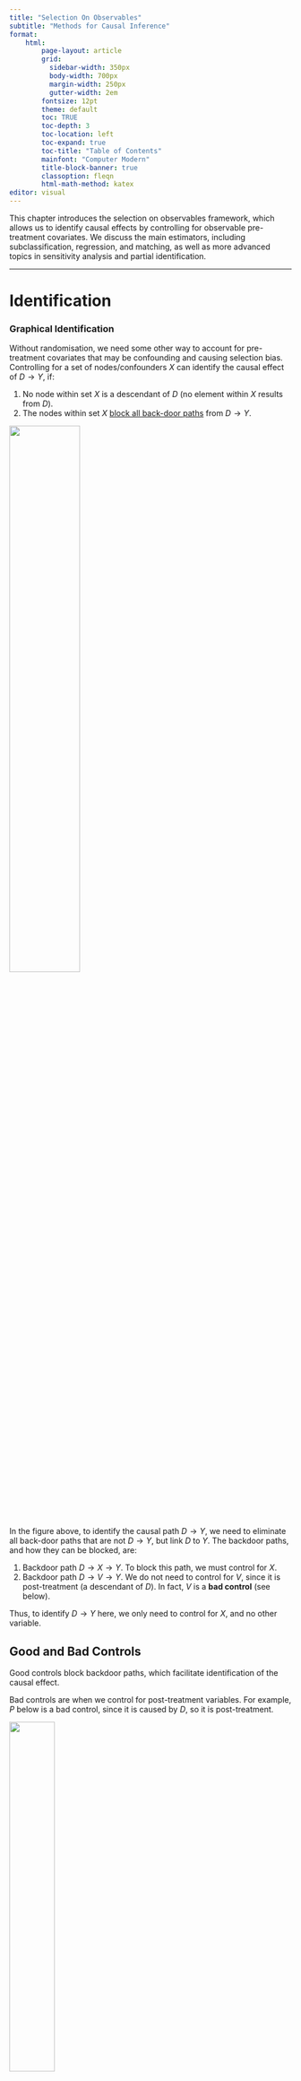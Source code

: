 ```yaml
---
title: "Selection On Observables"
subtitle: "Methods for Causal Inference"
format:
    html:
        page-layout: article
        grid:
          sidebar-width: 350px
          body-width: 700px
          margin-width: 250px
          gutter-width: 2em
        fontsize: 12pt
        theme: default
        toc: TRUE
        toc-depth: 3
        toc-location: left
        toc-expand: true
        toc-title: "Table of Contents"
        mainfont: "Computer Modern"
        title-block-banner: true
        classoption: fleqn
        html-math-method: katex
editor: visual
---
```


This chapter introduces the selection on observables framework, which allows us to identify causal effects by controlling for observable pre-treatment covariates. We discuss the main estimators, including subclassification, regression, and matching, as well as more advanced topics in sensitivity analysis and partial identification.

------------------------------------------------------------------------

# **Identification**

### Graphical Identification

Without randomisation, we need some other way to account for pre-treatment covariates that may be confounding and causing selection bias. Controlling for a set of nodes/confounders $X$ can identify the causal effect of $D \rightarrow Y$, if:

1.  No node within set $X$ is a descendant of $D$ (no element within $X$ results from $D$).
2.  The nodes within set $X$ [block all back-door paths](https://politicalscience.github.io/causal/2.html#blocked-paths) from $D \rightarrow Y$.

![](images/clipboard-378311705.png){fig-align="center" width="50%"}

In the figure above, to identify the causal path $D \rightarrow Y$, we need to eliminate all back-door paths that are not $D \rightarrow Y$, but link $D$ to $Y$. The backdoor paths, and how they can be blocked, are:

1.  Backdoor path $D \rightarrow X \rightarrow Y$. To block this path, we must control for $X$.
2.  Backdoor path $D \rightarrow V \rightarrow Y$. We do not need to control for $V$, since it is post-treatment (a descendant of $D$). In fact, $V$ is a **bad control** (see below).

Thus, to identify $D \rightarrow Y$ here, we only need to control for $X$, and no other variable.

::: {.callout-note collapse="true" appearance="simple"}
## Good and Bad Controls

Good controls block backdoor paths, which facilitate identification of the causal effect.

Bad controls are when we control for post-treatment variables. For example, $P$ below is a bad control, since it is caused by $D$, so it is post-treatment.

![](images/clipboard-1369053188.png){fig-align="center" width="40%"}

You also never want to control variables that only predict $D$. These are bad because controlling for these removes variation in $D$ that could be useful.

Neutral controls are ones that don't identify the causal effect, but improve efficiency. For example, $Q$ below affects $Y$, but there is no backdoor path. Controlling $Q$ will not help identification, but can control noise in $Y$ which may increase efficiency.

![](images/clipboard-1555756596.png){fig-align="center" width="40%"}
:::

<br />

### Identification Assumptions

Once we have determined the set of confounders $X$ that we need to control for to isolate the causal effect of interest, the assumptions needed for identification of causal effects are:

1.  **Conditional Ignorability** (also known as exogeneity or independence): Among units with identical confounder values $X_i$, treatment $D_i$ is as-if randomly assigned. Or in other words, potential outcomes are independent from treatment within each specific confounder value $X_i = x$.

$$
(Y_{0i}, Y_{1i}) \perp D_i  \ | \ X_i = x, \quad \forall \ x \in \mathcal X
$$

This implies that for any given value of all confounders $X_i = x$, we know that potential outcomes $Y_{di}$ are equivalent between treatment and control:

$$
\begin{split}
E(Y_{1i}|X_i = x) = E(Y_{1i}|D_i = 1, X_i = x) = E(Y_{1i}|D_i = 0, X_i = x) \\
E(Y_{0i}|X_i = x) = E(Y_{0i}|D_i = 1, X_i = x) = E(Y_{0i}|D_i = 0, X_i = x)
\end{split}
$$

2.  **Common Support**: for any unit $i$ with value of $X_i$, there is a non-zero probability that they could be assigned to both control $D_i = 0$ or treatment $D_i = 1$.

$$
0 < Pr(D_i = 1 \ | X_i = x) < 1 \quad \forall \ x \in \mathcal X
$$

::: {.callout-note collapse="true" appearance="simple"}
## Example of Identification Assumptions

Imagine we have a theory that being abducted $D$ causes turning out to vote.

Blattman (2009) finds that age is the primary way violent groups chose to abduct individuals: abduction parties released young children and older adults, but kept all adolescent and young males.

That means our theory is that age $X$ affects selection into treatment $D$. Young children and older adults are less likely to get abducted $D$, while adolescent and young males are more likely $D$.
:::

<br />

### Proof of Identification

With our assumptions above, we can identify the ATE. We start with the [conditional average treatment effect](https://politicalscience.github.io/causal/2.html#conditional-average-treatment-effect-cate), conditional on some value of confounders $X_i = x$:

$$
\begin{split}
\tau_{CATE}(x) & = E(Y_{1i} - Y_{0i} \ | \ X_i = x) \\
& = E(Y_{1i}|X_i = x) - E(Y_{0i}|X_i = x) \\
& = \underbrace{E(Y_{1i}|D_i = 1, X_i = x)}_{\because \text{ conditional ignorability} \\ } - \underbrace{E(Y_{0i}|D_i = 0X_i = x)}_{\because \text{ conditional ignorability}} \\
& = \underbrace{E(Y_i|D_i = 1, X_i = x)}_{\because \text{ observable outcome}} - \underbrace{E(Y_i|D_i = 0, X_i = x)}_{\because \text{ observable outcome}}
\end{split}
$$

Now, let us discuss the ATE, and plug in the CATE to identify it:

$$
\begin{split}
\tau_{ATE} & = E(Y_{1i} - Y_{0i}) \\
& = \underbrace{\int \overbrace{E(Y_{1i} - Y_{0i} \ | \ X_i = x)}^{\text{CATE at }X_i = x} d \ \overbrace{Pr(X_i = x)}^{\text{prob of }X_i = x}}_{\text{weighted average, with weight being } Pr(X_i = x)} \\
& = \int(\underbrace{E(Y_i|D_i = 1, X_i) - E(Y_i|D_i = 0, X_i)}_{\because \text{ CATE proof above}})d \ Pr(X_i = x)
\end{split}
$$

This means the ATE is identified as the weighted average of all the conditional average treatment effects. The conditional average treatment effect is the difference-in-means of the observed $Y_i$ at every possible value of $X_i = x$.

::: {.callout-note collapse="true" appearance="simple"}
## Identification of the ATT

We can weaken our initial assumptions, and still calculate the ATT.

1.  Weakened conditional ignorability: Only $Y_{0i}$ needs to be independent of $D_i$ for units with the same covariates $X_i$. Or in other words, $(Y_{0i}) \perp D_i | X_i = x$. This implies:

$$
E(Y_{0i}|X_i = x) = E(Y_{0i}|D_i = 0, X_i = x) = E(Y_{0i}|D_i = 1, X_i = x)
$$

2.  Weakened common support: $Pr(D_i = 1 |X_i = x) < 1$.

Let us start with the conditional ATT:

$$
\begin{split}
\tau_{CATT}(x) & = E(Y_{1i}-Y_{0i}|D_i = 1, X_i = x) \\
& = E(Y_{1i}|D_i = 1, X_i = x) - E(Y_{0i}|D_i = 1, X_i = x) \\
& = E(Y_{1i}|D_i = 1, X_i = x) - \underbrace{E(Y_{0i}|D_i = 0, X_i = x)}_{\because \text{ weakened cond. ignorability}} \\
& = \underbrace{E(Y_i|D_i=1, X_i = x)}_{\because \text{ observable outcome}} - \underbrace{E(Y_1|D_i = 0, X_i x)}_{\because \text{ observable outcome}}
\end{split}
$$

Now, look at the ATT, and plug in CATT to identify it.

$$
\begin{split}
\tau_{ATT} & = E(Y_{1i} - Y_{0i}|D_i = 1) \\
& = \underbrace{\int \overbrace{E(Y_{1i} - Y_{0i}|D_i = 1, X_i = x)}^{\text{CATT at }X_i = x}d \ \overbrace{Pr(X_i = x|D_i = 1)}^{Pr(X_i = x) \text{ within treatment}}}_{\text{weighted average, with weight being } Pr(X_i = x)} \\
& = \int (E(Y_i|D_i = 1, X_i = x) - E(Y_i|D_i = 0, X_i = x))d \ Pr(X_i = x|D_i = 1)
\end{split}
$$

Even when all assumptions are met for identification of the ATE, the $\tau_{ATE}$ can be different than the $\tau_{ATT}$. This is because the weights $Pr(X_i = x|D_i = 1)$ for the ATT are different than the ATE $Pr(X_i = x)$.
:::

::: {.callout-note collapse="true" appearance="simple"}
## Discrete X Identification

Above, we assumed that the pre-treatment covariate $X$ is continuous. This is why we need an integral.

However, we can simplify this if $X$ is discrete:

$$
\begin{split}
& \tau_{ATE} = \sum\limits_{x \in \mathcal X} ( E(Y_i|D_i = 1, X_i = x) - E(Y_i|D_i = 0, X_i = x)) Pr(X_i = x) \\
& \tau_{ATT} = \sum\limits_{x \in \mathcal X} ( E(Y_i|D_i = 1, X_i = x) - E(Y_i|D_i = 0, X_i = x)) Pr(X_i = x | D_i = 1)
\end{split}
$$
:::

<br />

<br />

------------------------------------------------------------------------

# **Estimators**

### Subclassification Estimator

When pre-treatment covariate $X$ is discrete, we know the identification result of the ATE is:

$$
\tau_{ATE} = \sum\limits_{x \in \mathcal X} \underbrace{( E(Y_i|D_i = 1, X_i = x) - E(Y_i|D_i = 0, X_i = x))}_{\text{CATE at }X_i = x} \underbrace{Pr(X_i = x)}_{\text{weight}}
$$

We can calculate this within our give sample to get the **subclassificaiton** estimator:

$$
\hat\tau_{ATE} = \sum\limits_{j=1}^M \underbrace{(\bar Y_{1j} - \bar Y_{0j})}_{\text{CATE at} X_i = x} \underbrace{\frac{n_j}{n}}_{\text{weight}}
$$

-   Where $M$ is the number of strata (levels/categories of $X$), and $j$ is one specific level/category of $X$.
-   Where $n_j$ is the number of units in a level/category $j$ of $X$.
-   Where $\bar Y_{dj}$ is the mean outcome for units with $D_i = d$ in level/category $j$ of $X$.

For subclassificaion to be possible, within each level $j$ of covariate $X$, there must be at least one unit in control $D=0$ and treatment $D=1$.

::: {.callout-note collapse="true" appearance="simple"}
## Intuitive Procedure of Subclassification

More intuitively, the procedure is as follows:

1.  Choose one specific value for all covaraites $X$. Find the average treatment effect within this specific value of $X$.
2.  Multiply that average treatment effect by the number of observations that meet this specific value of $X$ divided by the total number of units.
3.  Do this for every possible values of all covaraites $X$, then sum up all the weighted average treatment effects to get the overall ATE.
:::

::: {.callout-note collapse="true" appearance="simple"}
## Subclassification with Multiple Confounders

Let us say we have 2 confounders, $X_1$ and $X_2$. Both confounders are categorical with 3 categories.

We would need to create $M=9$ levels of strata, for every possible combination of values of $X_1$ and $X_2$. Then, we would estimate the within-strata average treatment effect, and weight them.

This illustrates how with large amounts of confounders, you will need a huge number of stratum. This makes subclassification infeasible in many cases.
:::

::: {.callout-note collapse="true" appearance="simple"}
## Subclassification for the ATT

When pre-treatment covariate $X$ is discrete, the identification result of the ATT is:

$$
\tau_{ATT} = \sum\limits_{x \in \mathcal X} ( E(Y_i|D_i = 1, X_i = x) - E(Y_i|D_i = 0, X_i = x)) Pr(X_i = x | D_i = 1)
$$

We can calculate this within our give sample to get the subclassificaiton estimator:

$$
\hat\tau_{ATT} = \sum\limits_{j=1}^M(\bar Y_{1j} - \bar Y_{0j}) \frac{n_{1j}}{n_1}
$$

-   Where $M$ is the number of strata (levels/categories of $X$).
-   Where $n_j$ is the number of units in a level/category $j$ of $X$.
-   Where $n_{1j}$ is the number of treated cells $D = 1$ in a level/category $j$ of $X$.
-   Where $\bar Y_{dj}$ is the mean outcome for units with $D_i = d$ in level/category $j$ of $X$.
:::

<br />

### Matching Estimator

We have a [missing data problem](https://politicalscience.github.io/causal/2.html#observed-outcomes-and-missing-data) in causal inference: we do not know all the potential outcomes. Matching "estimates" missing potential outcomes of a unit.

For each observation in the treated group, matching finds an observation in the untreated group that have the most similar values of a set of pre-treatment covariates $X$. Thus, we have pairs of treatment-control observations that act as counterfactuals. We can estimate the ATT as the average difference in observed outcomes within the pairs:

$$
\hat\tau_{ATT} = \frac{1}{n_1} \sum\limits_{i:D_i = 1}(Y_i - \widetilde{Y_i})
$$

-   Where $n_1$ is the number of units in the treatment group.
-   Where $Y_i$ is the unit's observed $Y$ in the treatment group.
-   Where $\tilde Y_i$ is unit $i$'s closest neighbour in the untreated group.

::: {.callout-note collapse="true" appearance="simple"}
## Choices during Matching

We have to make several choices when conducting matching.

1.  **What covariates** to match on. We generally want to select a set of pre-treatment covariates $X$ such that these covariates ensure the conditional ignorability assumption is met.
2.  Match **with or without replacement**. Matching with replacement means that once you have used one control unit to match to a treatment unit, you can still use that same control unit to match to another treatment unit. This has advantages since you can ensure better and closer matches. However, matching without replacement is also possible.
3.  **How many to match**. You can decide to match multiple control units to one treatment unit, and use the average of the treatment units to approximate a true control unit. This may result in more accurate matches for treatment units that may not have a good single control unit to match to.

We can also choose to use more advanced matching methods, such as Mahalanobis Distance matching or Propensity Score matching, which are shown below. These are good for matching on more $X$.
:::

::: {.callout-note collapse="true" appearance="simple"}
## Matching on Multiple Neighbours

Sometimes, a treatment unit may not have one close control unit to match to. Instead, we could use a combination of control units to match to the treatment unit, and use the average $Y$ of those combination of control units to approximate a more accurate match.

Suppose we use $M_i$ number of close control units to match to a treatment unit $i$. Then, the matching estimator would be defined as follows:

$$
\hat\tau_{ATT} = \frac{1}{n_1} \sum\limits_{i:D_i = 1}(Y_i - \left(\frac{1}{M_i} \sum\limits_{m=1}^{M_i} \widetilde{Y_{i_m}}\right))
$$

Where $\widetilde{Y_{i_m}}$ is the obsered outcome for the $m$th match of unit $i$.
:::

::: {.callout-note collapse="true" appearance="simple"}
## Weaknesses of Matching

Matching does not always create "perfect" matches. This means that the pairs matched together may not be identical to each other in terms of covariates $X$ or potential outcomes.

The inability to find exact matches can cause bias, especially for the more covariates we match on (see below).
:::

Note: Matching is not a design - it is an estimator. You need a research design, such as selection on observables.

<br />

### Matching with Multiple Covariates

Consider that we $k>1$ number of confounders $X$. Now, we have to match observations in $k$ variables, which implies we are in a multidimensional $\mathbb R^k$ space.

The most commonly used distance metric is **Mahalanobis** Distance - which measures the distance in $X_i$ between units $i$ and $j$:

$$
D_M (\mathbf X_i, \mathbf X_j) = \sqrt{(\mathbf X_i - \mathbf X_j)^T \boldsymbol\Sigma_X^{-1} (\mathbf X_i - \mathbf X_j)}
$$

-   Where $\boldsymbol \Sigma_X$ is the sample variance-covariance matrix of $\mathbf X_i$.

::: {.callout-note collapse="true" appearance="simple"}
## Euclidean Distance

Euclidean distance is another common distance metric:

$$
D_E ( \mathbf X_i, \mathbf X_j) = \sqrt{(x_{1i} - x_{1j})^2 + (x_{2i}-x_{2j})^2 + \dots + (x_{ki}-x_{kj})^2}
$$

Euclidean distance, while very simple, is not recommended. This is because Euclidean distance with non-normalised variables can get you very bizarre results that depend on the scale of the variables.

There are other distance metrics, but these are exceedingly rare in selection on observables.
:::

There is one issue with matching in multi-dimensional spaces. It becomes very difficult to match every unit $i$ on every covariate $X$, even if we have a large number of observations.

::: {.callout-note collapse="true" appearance="simple"}
## Curse of Dimensionality

When we try to match on more than one $X$ variable, we go from matching on a number line $\mathbb R^1$ to a $n$-dimensional space, $\mathbb R^n$.

The search space increases exponentially as you increase the number of dimensions.

![](images/clipboard-2668193698.png){width="100%"}

Take a look at the figure on the left. If we only match on a one dimensional plane (lets say the horizontal line between 0 and 1), we can see our red line covers approximately 30% of the horizontal line. But in 3 dimensions, our red box covers a significantly less proportion of the entire cube.

The figure on the right illustrates this. $d$ represents the dimensions. We can see as the dimensions increase, the fraction of volume increases significantly slower relative to distance.

Thus, with a bigger space, the distance between two units increases, so you get worse matches.
:::

This curse of dimensionality creates a bias problem - since we get non-exact matches. The more dimensions you add, the worse it becomes.

::: {.callout-note collapse="true" appearance="simple"}
## More on Bias

The poor matches caused by increased dimensionality inject error into our estimates of missing potential outcomes.

The bias term as you increase the number of dimensions $k$, changes by $N^{(-1/k)}$. This implies no $\sqrt{n}$ consistency for $k>2$.

If $N_0$ (number of untreated units) is much larger than $N_1$ (number of treated units), bias will typically be smaller.

There are ways to correct this bias, including Abadie and Imbens (2011) Bias Correction method.

There is a new method: **Bias-corrected matching**, which estimates bias ineherent to mathching estimators via regression, then subtracts it from the matching estimate to correct for it.
:::

<br />

### Propensity Scores Matching

Propensity Score matching is an alternative way to match over many dimensions. The **propensity score** is an unobserved property, defined as the probability of a unit $i$ of receiving treatment:

$$
\pi(X_i) \equiv Pr(D_i = 1|X_i)
$$

When supposing the [conditional ignorability and common support assumptions](https://politicalscience.github.io/causal/4.html#identification-assumptions), the propensity score $\pi(X_i)$ has the balancing property: $D_i \perp X_i \ | \ \pi(X_i)$. This implies that conditional ignorability holds on the propensity scores alone:

$$
(Y_{1i}, Y_{0i}) \perp D_i \ | \ \pi(X_i)
$$

Thus, instead of conditioning on $X_i$ as we did in selection on observables, we can instead condition on $\pi (X_i)$, and still identify the causal estimand.

However, we do not actually observe $\pi (X_i)$. We estimate $\pi (X_i)$ with a binary response model, with outcome variable $D_i$, and explanatory variables $X_i$. This will get us a fitted probability $Pr(D_i = 1) = \hat\pi(X_i)$.

Then, once we have the propensity score estimates $\hat\pi(X_i)$, we can do nearest neighbour matching with the propensity scores (in 1-dimensional space). This will allow us to identify the $\tau_{ATT}$.

::: {.callout-note collapse="true" appearance="simple"}
## Balance Checks

The accurate estimation of $\tau_{ATT}$ implies an accurate prediction of the propensity scores $\pi(X_i)$. We can test our matched treatment and control groups to see if the balancing property holds for covariates $X_i$.
:::

<br />

### Inverse Probability Weighting Estimator

An alternative use of the propensity score is weighting. Under both conditional ignorability and common support assumptions, we can identify the ATE as:

$$
\tau_{ATE} = E\left[ Y_i \times \underbrace{\frac{D_i - \pi(X_i)}{\pi(X_i) (1 - \pi(X_i))}}_{\text{weight}}\right]
$$

::: {.callout-note collapse="true" appearance="simple"}
## Proof of Weighting Identification

We know that the ATE can be written as a weighted average (when $X$ is discrete, we will assume this for simplicity):

$$
\tau_{ATE} = \sum\limits_{x \in \mathcal X} \underbrace{( E(Y_i|D_i = 1, X_i = x) - E(Y_i|D_i = 0, X_i = x))}_{\text{CATE at }X_i = x} \underbrace{Pr(X_i = x)}_{\text{weight}}
$$

We can rewrite the $\tau_{ATE}$ as follows using observed potential outcomes outcomes and conditional ignorability:

$$
\begin{split}
& = \sum\limits_{x \in \mathcal X} \underbrace{(E(Y_{1i}|D_i = 1, X_i = x)}_{\because \text{ observed potential outcome}} - \underbrace{E(Y_{0i}|D_i = 0, X_i = x)}_{\because \text{ observed potential outcome}})Pr(X_i = x) \\
& = \sum\limits_{x \in \mathcal X}  (\underbrace{E(Y_{1i}|X_i = x)}_{\because \text{ condit. ignorabil.}} - \underbrace{E(Y_{0i}|X_i = x)}_{\because \text{ condit. ignorabil.}})Pr(X_i = x)
\end{split}
$$

Like mentioned above, the summation and $Pr(X_i = x)$ indicate a weighted average. We can also express weighted average simply with an expectation:

$$
= E[E(Y_{1i}|X_i = x) - E(Y_{0i}|X_i = x)]
$$

Let us do an algebra trick - multiply both terms within the CATE by 1, albeit written a little strangely:

$$
\begin{split}
& = E \left [E(Y_{1i}|X_i=x) \underbrace{\frac{\pi(X_i)}{\pi(X_i)}}_{=1} - (E(Y_{0i}|X_i=x) \underbrace{\frac{1-\pi(X_i)}{1-\pi(X_i)}}_{=1}\right] \\
& = E \left[ \frac{E(Y_{1i}|X_i = x) \pi(X_i)}{\pi(X_i)} -  \frac{E(Y_{0i}|X_i = x) (1-\pi(X_i))}{1-\pi(X_i)} \right]
\end{split}
$$

We know that propensity score $\pi(X_i) := E(D_i|X_i = x)$. Thus, we can convert the above to:

$$
\begin{split}
& = E \left[ \frac{E(Y_{1i}|X_i = x)E(D_i|X_i = x)}{\pi(X_i)} - \frac{E(Y_{0i}|X_i = x)(1-E(D_i|X_i = x))}{1-\pi(X_i)}\right] \\
& = E \left[ \frac{E(Y_{1i}|X_i = x)E(D_i|X_i = x)}{\pi(X_i)} - \frac{E(Y_{0i}|X_i = x)\overbrace{E(1-D_i|X_i = x)}^{\because \text{ property of expectation}}}{1-\pi(X_i)}\right]
\end{split}
$$

We know that conditional ignorability says $(Y_{0i}, Y_{1i}) \perp D_i  \ | \ X_i = x$. That allows us to combine $E(Y_{1i}|X_i =x)$ and $E(D_i|X_i = x)$ into a single expectation:

$$
\begin{split}
& = E \left[ \frac{E(Y_{1i}D_i|X_i = x)}{\pi(X_i)} - \frac{E(Y_{0i}(1-D_i)|X_i = x)}{1 - \pi(X_i)}\right] \\
& = E \left[ \underbrace{E \left( \frac{Y_{1i}D_i}{\pi(X_i)} |X_i = x\right)}_{\because \text{ exp. of constant}} - \underbrace{E \left( \frac{Y_{0i}(1-D_i)}{1-\pi(X_i)} | X_i = x \right)}_{\because \text{ expect. of constant}} \right] \\
& = E\left[ E\left( \frac{Y_{1i}D_i}{\pi(X_i)} - \frac{Y_{0i}(1-D_i)}{1-\pi(X_i)} |X_i = x \right) \right]
\end{split}
$$

We can use the law of iterated expectations $E(X) = E[E(X|Y)]$ to simplify to:

$$
\tau_{ATE} = E\left( \frac{Y_{1i}D_i}{\pi(X_i)} - \frac{Y_{0i}(1-D_i)}{1-\pi(X_i)}\right)
$$

We can see two terms in here: $Y_{1i}D_i$ and $Y_{0i}(1-D_i)$. We know if $D_i = 1$, then we will observe $Y_{1i}$ only, and if $D_i = 0$, we will observe $Y_{0i}$. Thus, we do not need the treatment indicator in $Y_{di}$:

$$
\tau_{ATE} = E\left( \frac{Y_{i}D_i}{\pi(X_i)} - \frac{Y_{i}(1-D_i)}{1-\pi(X_i)}\right)
$$

Now, we can combine into one fraction to obtain the original identification result.

$$
\begin{split}
\tau_{ATE} & = E\left( \frac{Y_{i}D_i}{\pi(X_i)} - \frac{Y_{i}(1-D_i)}{1-\pi(X_i)}\right) \\
& = E\left( \frac{Y_{i}D_i}{\pi(X_i)} \times \underbrace{\frac{1-\pi(X_i)}{1-\pi(X_i)}}_{=1} - \frac{Y_{i}(1-D_i)}{1-\pi(X_i)} \times \underbrace{\frac{\pi(X_i)}{\pi(X_i)}}_{=1}\right) \\
& = E \left( \frac{Y_iD_i(1-\pi(X_i))}{\pi(X_i)(1-\pi(X_i))} - \frac{Y_i(1-D_i)\pi(X_i)}{\pi(X_i)(1-\pi(X_i))}\right) \\
& = E \left( \frac{\color{red}{Y_i} \color{black}D_i(1-\pi(X_i))-\color{red}{Y_i}\color{black}(1-D_i)\pi(X_i)}{\pi(X_i)(1-\pi(X_i))}\right) \\
& = E\left( Y_i \frac{D_i(1-\pi(X_i))-(1-D_i)\pi(X_i)}{\pi(X_i)(1-\pi(X_i))}\right) \\
& = E\left( Y_i \frac{D_i - D_i\pi(X_i)-(\pi(X_i) -D_i\pi(X_i))}{\pi(X_i)(1-\pi(X_i))}\right) \\
&  = E\left( Y_i \frac{D_i \color{red}{- D_i\pi(X_i)} \color{black}-\pi(X_i) \color{red}{+ D_i\pi(X_i)}}{\pi(X_i)(1-\pi(X_i))}\right) \\
& = E\left( Y_i \frac{D_i -\pi(X_i) }{\pi(X_i)(1-\pi(X_i))}\right) \\
\end{split}
$$

And thus, we have identified the ATE.
:::

The **inverse probability weighting (IPW) estimator** would be the same calculation but in the sample:

$$
\begin{split}
\hat\tau_{ATE} & = \frac{1}{N} \sum\limits_{i=1}^N \left(Y_i \frac{D_i - \hat\pi(X_i)}{\hat\pi(X_i) (1 - \hat\pi(X_i))} \right) \\
& = \frac{1}{N} \sum\limits_{i=1}^N \left(\frac{D_i Y_i}{\hat\pi(X_i)} - \frac{(1-D_i) Y_i}{1 - \hat\pi(X_i)} \right)
\end{split}
$$

-   The second equation is equivalent to the first - see the proof above for derivation.

Essentially, those who are unlikely to be treated but do get treated get weighted more, and individuals who are likely to be treated but do not get treated get weighted more.

::: {.callout-note collapse="true" appearance="simple"}
## Weighting Estimator for ATT

The identification of the ATT under both conditional ignorability and common support are:

$$
\tau_{ATT} = \frac{1}{Pr(D = 1)} \times E\left[ Y_i \times \underbrace{\frac{D_i - \pi(X_i)}{(1 - \pi(X_i))}}_{\text{weight}}\right]
$$

The sample IPW estimator would be:

$$
\begin{split}
\hat\tau_{ATT} & = \frac{1}{N_1}\sum\limits_{i=1}^N \left( Y_i \frac{D_i - \hat\pi(X_i)}{1 - \hat\pi(X_i)} \right) \\
& = \frac{1}{N_1} \sum\limits_{i=1}^N \left( D_iY_i - (1-D_i)Y_i \frac{\hat\pi(X_i)}{1 - \hat\pi(X_i)} \right)
\end{split}
$$
:::

The IPW estimator have very poor small sample properties. They are highly sensitive to extreme values of $\hat\pi(X_i)$. This generates high variance (inefficiency), and can produce significant bias under model mispecification. Thus, you typically do not want to use it in small-sample situations.

<br />

### Ordinary Least Squares Estimator

When we think about controlling for covariates $X$, we often think about regression. OLS is a natural approach, since $\hat\beta_{OLS}$ estimates [partial out the effects of covariates](https://politicalscience.github.io/causal/1.html#regression-anatomy-theorem). $\hat\beta_{OLS}$ a good estimator of $\tau_{ATE}$ in selection of observables under 2 conditions:

1.  **Constant treatment effect**: $\tau_i = Y_{1i} - Y_{0i}$ for all units $i$.
2.  **Linearity**: Potential outcomes are linear, and can be written as:

$$
Y_i(d) = \beta_0 + d\beta_1 + \mathbf X_i \gamma + \epsilon_i \quad \text{for} \quad d = 0, 1
$$

Why is this the case? Suppose we have the above linear potential outcomes. We can show:

$$
\begin{split}
\tau_i & = Y_{1i} - Y_{0i} \\
& = (\beta_0 + (1)\beta_1 + \mathbf X_i \gamma + \epsilon_i) - (\beta_0 + (0)\beta_1 + \mathbf X_i \gamma + \epsilon_i) \\
& = (\beta_0 + \beta_1 + \mathbf X_i \gamma + \epsilon_i) - (\beta_0 + \mathbf X_i \gamma + \epsilon_i) \\
& = \beta_1
\end{split}
$$

Thus, $\beta_1$ properly identifies the $\tau_i$ given the two above assumptions.

We also know that conditional ignorability implies [zero-conditional mean](https://politicalscience.github.io/causal/1.html#conditions-for-unbiasedness). Thus $\beta_1$ is an unbiased and asymptotically consistent estimator of the ATE.

You should be cautious using OLS when assumption 2, **linearity**, is violated. OLS is the best linear estimator, but how far your data is from linearity will determine if the estimator is useful.

::: {.callout-note collapse="true" appearance="simple"}
## Non-Linearity

What if potential outcomes $Y_i(d)$ is an unknown and non-linear function of $d$ and $X_i$.

We know the OLS is the [best linear predictor of the conditional expectation function](https://politicalscience.github.io/causal/1.html#ols-as-a-conditional-expectation-function) in terms of mean squared error. Thus, $\beta_1$ will provide the best linear approximation to the population regression function.

This does not mean it is good - just the best linear approximation.
:::

You **should not use** OLS if you believe assumption 1, heterogeneity, is violated. The resoning is explained below.

<br />

### Fully Interacted Estimator

What if there are **heterogenous** treatment effects (where $\tau_i$ is different between units)? Standard OLS in this case is [**no longer** an unbiased estimator]{.underline} of the ATE.

::: {.callout-note collapse="true" appearance="simple"}
## Proof of OLS Biasedness under Heterogeneity

Recall the subclassification estimator of the ATE is a weighted average of CATEs:

$$
\hat\tau_{ATE} = \sum\limits_{x \in \mathcal X} ( \hat\tau_{CATE}(x)) \underbrace{Pr(X_i = x)}_{\text{weight}} \\
$$

OLS, when there are non constant treatment effects, can also be rewritten as a weighted average of CATEs:

$$
\hat\beta_{OLS} = \sum\limits_{x \in \mathcal X} ( \hat\tau_{CATE}(x)) \underbrace{ \frac{Var(D_i|X_i = X)Pr(X_i = x)}{\sum Var(D_i | X_i = x')Pr(X_i = x')} }_{\text{weight}} \\
$$

Notice how the weights are different. The weights in the OLS are the conditional variances of $D_i$. This means that OLS is **not** an unbiased estimator of the ATE or ATT, but rather, a weighted average of the ATT and ATU.
:::

::: {.callout-note collapse="true" appearance="simple"}
## Conditional Variance Weighted Average Treatment Effect (CVW-ATE)

OLS actually provides an unbiased estimator of the **conditional variance weighted average treatment effect**. This is not the same as the ATE or the ATT.

This estimand can also be described as a weighted average of the ATT (average treatment effect on the treated) and the ATU (average treatment effect on the untreated):

$$
\tau_{OLS} = w_1 \cdot \tau_{ATT} + w_0 \cdot \tau_{ATU}
$$

Where:

$$
\begin{split}
w_1 & = \frac{(1 - Pr(D=1)) Var(\pi(X)|D = 0)}{Pr(D=1)Var(\pi(X)|D=1) + (1-Pr(D=1)Var(\pi(X)|D=0)} \\
w_0 & = 1 - w_1
\end{split}
$$

The reason for this is because regression is prone to extrapolation beyond common support - i.e. it can "estimate" potential outcomes for units that are not observed. This can lead to bias.

This is in contrast to the subclassification estimator, which cannot be computed if there are missing observable outcomes for a substratum/category of $X$.

The weights of $D_i(X_i = x)$ can also be seen as propensity scores of $\pi(x)(1 - \pi(x)$. Therefore:

1.  Weights are higher for groups with propensity scores close to 0.5.
2.  Weights are low for groups with propensity scores close to 0 or 1.
3.  OLS minimises estimation uncertainty by downweighting groups of $X_i$ where group-specific ATEs are less precisely estimated.
:::

The **Fully-Interacted Estimator**, a newly developed large-sample regression estimator (Lin 2013), solves the heterogeneity bias in the OLS estimator. The fully-interacted estimator takes the form:

$$
\widehat{Y_i} = \hat\alpha + D_i \widehat{\tau}_{int} + (\mathbf X_i - \mathbf {\bar X}) \hat\beta +D_i (\mathbf X_i - \mathbf{\bar X}) \hat\gamma
$$

-   Where $X_i$ are covariate values sufficient to satisfy conditional independence.
-   Where $\bar X$ contains the sample means of all $X_i$ covariates.

This estimator $\hat\tau_{int}$ is technically biased when estimating $\tau_{ATE}$. However, the bias is arbitrarily small in large samples under conditional ignorability.

This estimator thus allows us to accurately estimate the ATE even under heterogenous treatment effects, assuming our sample size is sufficiently large.

::: {.callout-note collapse="true" appearance="simple"}
## Other Solutions to the OLS Bias under Heterogeneity

There are a few other solutions to this issue of OLS bias under heterogeneity:

1.  **Doubly-robust estimation** uses a weighted average of regression and IPW estimators, which will be asymptotically consistent as long as the regression model is correctly specified.
2.  **Matching as pre-processing** uses matching to make treatment and control groups similar, then runs regression models to estimate causal effects.
:::

<br />

<br />

------------------------------------------------------------------------

# **Partial Identification**

